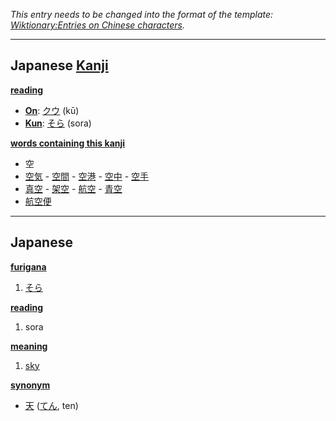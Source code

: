 ''This entry needs to be changed into the format of the template: [[Wiktionary:Entries on Chinese characters]].''
----

== Japanese [[Kanji]] ==

'''[[reading]]'''
* '''[[On]]''': [[クウ]] (kū) <!-- using katakana for onyomi ? -->
* '''[[Kun]]''': [[そら]] (sora) <!-- using hiragana for kunyomi ? -->

'''<u>words containing this kanji</u>''' <!-- have better session name ? -->
* 空 <!-- by itself, refer to the same article -->
* [[空気]] - [[空間]] - [[空港]] - [[空中]] - [[空手]] <!-- left -->
* [[真空]] - [[架空]] - [[航空]] - [[青空]] <!-- right -->
* [[航空便]] <!-- middle -->

----

== Japanese ==                                          

'''[[furigana]]'''
# [[そら]]

'''[[reading]]'''
# sora

'''[[meaning]]'''
# [[sky]]

'''[[synonym]]'''
* [[天]] ([[てん]], ten)